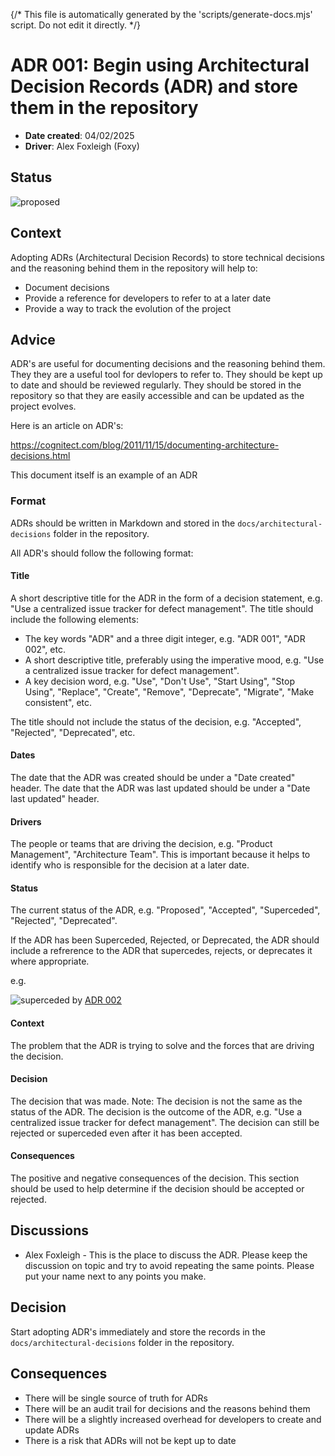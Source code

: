 {/* This file is automatically generated by the 'scripts/generate-docs.mjs' script. Do not edit it directly. */}

<Meta title="Architectural Decisions/Adr 001 Adrs" />

# ADR 001: Begin using Architectural Decision Records (ADR) and store them in the repository

- **Date created**: 04/02/2025
- **Driver**: Alex Foxleigh (Foxy)

## Status

![proposed]

## Context

Adopting ADRs (Architectural Decision Records) to store technical decisions and
the reasoning behind them in the repository will help to:

- Document decisions
- Provide a reference for developers to refer to at a later date
- Provide a way to track the evolution of the project

## Advice

ADR's are useful for documenting decisions and the reasoning behind them. They
they are a useful tool for devlopers to refer to. They should be kept up to
date and should be reviewed regularly. They should be stored in the repository
so that they are easily accessible and can be updated as the project evolves.

Here is an article on ADR's:

https://cognitect.com/blog/2011/11/15/documenting-architecture-decisions.html

This document itself is an example of an ADR

### Format

ADRs should be written in Markdown and stored in the `docs/architectural-decisions`
folder in the repository.

All ADR's should follow the following format:

#### **Title**

A short descriptive title for the ADR in the form of a decision statement, e.g.
"Use a centralized issue tracker for defect management". The title should
include the following elements:

- The key words "ADR" and a three digit integer, e.g. "ADR 001", "ADR 002", etc.
- A short descriptive title, preferably using the imperative mood, e.g. "Use a
  centralized issue tracker for defect management".
- A key decision word, e.g. "Use", "Don't Use", "Start Using", "Stop Using",
  "Replace", "Create", "Remove", "Deprecate", "Migrate", "Make consistent", etc.

The title should not include the status of the decision, e.g. "Accepted",
"Rejected", "Deprecated", etc.

#### **Dates**

The date that the ADR was created should be under a "Date created" header.
The date that the ADR was last updated should be under a "Date last updated" header.

#### **Drivers**

The people or teams that are driving the decision, e.g. "Product Management",
"Architecture Team". This is important because it helps to identify who is
responsible for the decision at a later date.

#### **Status**

The current status of the ADR, e.g. "Proposed", "Accepted", "Superceded",
"Rejected", "Deprecated".

If the ADR has been Superceded, Rejected, or Deprecated, the ADR should include
a refrerence to the ADR that supercedes, rejects, or deprecates it where appropriate.

e.g.

![superceded] by [ADR 002](/docs/documentation-architectural-decisions-adr-002-use-next-js--docs)

#### **Context**

The problem that the ADR is trying to solve and the forces that are driving the decision.

#### **Decision**

The decision that was made. Note: The decision is not the same as the status of
the ADR. The decision is the outcome of the ADR, e.g. "Use a centralized issue
tracker for defect management". The decision can still be rejected or
superceded even after it has been accepted.

#### **Consequences**

The positive and negative consequences of the decision. This section should be
used to help determine if the decision should be accepted or rejected.

## Discussions

- Alex Foxleigh - This is the place to discuss the ADR. Please keep the discussion
  on topic and try to avoid repeating the same points. Please put your name next to
  any points you make.

## Decision

Start adopting ADR's immediately and store the records in the
`docs/architectural-decisions` folder in the repository.

## Consequences

- There will be single source of truth for ADRs
- There will be an audit trail for decisions and the reasons behind them
- There will be a slightly increased overhead for developers to create and update
  ADRs
- There is a risk that ADRs will not be kept up to date

[proposed]: https://img.shields.io/badge/Proposed-yellow?style=for-the-badge
[accepted]: https://img.shields.io/badge/Accepted-green?style=for-the-badge
[superceded]: https://img.shields.io/badge/Superceded-orange?style=for-the-badge
[rejected]: https://img.shields.io/badge/Rejected-red?style=for-the-badge
[deprecated]: https://img.shields.io/badge/Deprecated-grey?style=for-the-badge

